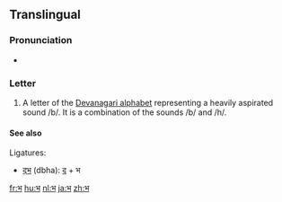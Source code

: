 {{Devanagari character info|hex=092D|name=DEVANAGARI LETTER BHA|image=[[File:Deva-bha.png|100px]]}}
{{also|म}}
==Translingual==

===Pronunciation===
* {{IPA|/bʱə/|lang=mul}}

===Letter===
{{mul-Deva|bha}}

# A letter of the [[Devanagari alphabet]] representing a heavily aspirated sound /b/.  It is a combination of the sounds /b/ and /h/.

====See also====
Ligatures:
* [[द्भ]] (dbha): [[द]] + भ

[[fr:भ]]
[[hu:भ]]
[[nl:भ]]
[[ja:भ]]
[[zh:भ]]